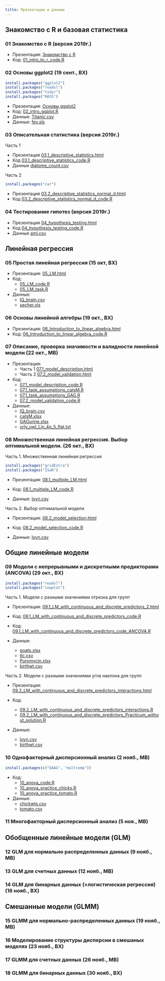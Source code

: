 ```yaml
---
title: Презентации и данные
---
```


## Знакомство с R и базовая статистика

### 01 Знакомство с R (версия 2019г.)

- Презентация: [Знакомство с R](01_intro_to_r.html)
- Код: [01_intro_to_r_code.R](01_intro_to_r_code.R)

### 02 Основы ggplot2 (19 сент., ВХ)

```r
install.packages("ggplot2")
install.packages("readxl")
install.packages("tidyr")
install.packages("MASS")
```

- Презентация: [Основы ggplot2](02_intro_ggplot.html)
- Код: [02_intro_ggplot.R](02_intro_ggplot.R)
- Данные: [Titanic.csv](data/Titanic.csv)
- Данные: [fev.xls](data/fev.xls)

### 03 Описательная статистика (версия 2019г.)

Часть 1

- Презентация [03.1_descriptive_statistics.html](03.1_descriptive_statistics.html)
- Код [03.1_descriptive_statistics_code.R](03.1_descriptive_statistics_code.R)
- Данные [diatome_count.csv](data/diatome_count.csv)

Часть 2

```r
install.packages("car")
```

- Презентация [03.2_descriptive_statistics_normal_d.html](03.2_descriptive_statistics_normal_d.html)
- Код [03.2_descriptive_statistics_normal_d_code.R](03.2_descriptive_statistics_normal_d_code.R)

### 04 Тестирование гипотез (версия 2019г.)

- Презентация [04_hypothesis_testing.html](04_hypothesis_testing.html)
- Код [04_hypothesis_testing_code.R](04_hypothesis_testing_code.R)
- Данные [aml.csv](data/aml.csv)

## Линейная регрессия

### 05 Простая линейная регрессия  (15 окт, ВХ)

- Презентация: [05_LM.html](05_LM.html)
- Код:
    + [05_LM_code.R](05_LM_code.R)
    + [05_LM_task.R](05_LM_task.R)
- Данные:
    + [IQ_brain.csv](data/IQ_brain.csv)
    + [secher.xls](data/secher.xls)

### 06 Основы линейной алгебры (19 окт., ВХ)

- Презентация: [06_Introduction_to_linear_algebra.html](06_intro_to_linear_algebra.html)
- Код: [06_Introduction_to_linear_algebra_code.R](06_intro_to_linear_algebra_code.R)

### 07 Описание, проверка значимости и валидности линейной модели (22 окт., МВ)

- Презентация:
    + Часть 1 [07.1_model_description.html](07.1_model_description.html)
    + Часть 2 [07.2_model_validation.html](07.2_model_validation.html)

- Код:
    + [07.1_model_description_code.R](07.1_model_description_code.R)
    + [07.1_task_assumptions_catsM.R](07.1_task_assumptions_catsM.R)
    + [07.1_task_assumptions_GAG.R](07.1_task_assumptions_GAG.R)
    + [07.2_model_validation_code.R](07.2_model_validation_code.R)
- Данные:
    + [IQ_brain.csv](data/IQ_brain.csv)
    + [catsM.xlsx](data/catsM.xlsx)
    + [GAGurine.xlsx](data/GAGurine.xlsx)
    + [orly_owl_Lin_4p_5_flat.txt](data/orly_owl_Lin_4p_5_flat.txt)

### 08 Множественная линейная регрессия. Выбор оптимальной модели. (26 окт., ВХ)

Часть 1. Множественная линейная регрессия

```r
install.packages("gridExtra")
install.packages("ISwR")
```

- Презентация: [08.1_multiple_LM.html](08.1_multiple_LM.html)

- Код: [08.1_multiple_LM_code.R](08.1_multiple_LM_code.R)
- Данные: [loyn.csv](data/loyn.csv)

Часть 2. Выбор оптимальной модели

- Презентация: [08.2_model_selection.html](08.2_model_selection.html)

- Код: [08.2_model_selection_code.R](08.2_model_selection_code.R)
- Данные: [loyn.csv](data/loyn.csv)

## Общие линейные модели

### 09 Модели с непрерывными и дискретными предикторами (ANCOVA) (29 окт., ВХ)

```r
install.packages("readxl")
install.packages("cowplot")
```

Часть 1. Модели с разными значениями отрезка для групп

- Презентация: [09.1_LM_with_continuous_and_discrete_predictors_2.html](09.1_LM_with_continuous_and_discrete_predictors_2.html)

- Код: [09.1_LM_with_continuous_and_discrete_predictors_code.R](09.1_LM_with_continuous_and_discrete_predictors_code_2.R)

- Код: [09.1_LM_with_continuous_and_discrete_predictors_code_ANCOVA.R](09.1_LM_with_continuous_and_discrete_predictors_code_ANCOVA.R)


- Данные:
    + [goats.xlsx](data/goats.xlsx)
    + [tlc.csv](data/tlc.csv)
    + [Puromycin.xlsx](data/Puromycin.xlsx)
    + [birthwt.csv](data/birthwt.csv)

Часть 2. Модели с разными значениями угла наклона для групп

- Презентация: [09.2_LM_with_continuous_and_discrete_predictors_interactions.html](09.2_LM_with_continuous_and_discrete_predictors_interactions.html)

- Код:
    + [09.2_LM_with_continuous_and_discrete_predictors_interactions.R](09.2_LM_with_continuous_and_discrete_predictors_interactions.R)
    + [09.2_LM_with_continuous_and_discrete_predictors_Practicum_without_solution.R](09.2_LM_with_continuous_and_discrete_predictors_Practicum_without_solution.R)

- Данные:
    + [loyn.csv](data/loyn.csv)
    + [birthwt.csv](data/birthwt.csv)


### 10 Однофакторный дисперсионный анализ (2 нояб., МВ)

```r
install.packages(c("DAAG", "multcomp"))
```

<!-- - Презентация: [10_anova.pdf](10_anova.pdf) -->

- Код:
    + [10_anova_code.R](10_anova_code.R)
    + [10_anova_practice_chicks.R](10_anova_practice_chicks.R)
    + [10_anova_practice_tomato.R](10_anova_practice_tomato.R)
- Данные:
    + [chickwts.csv](data/chickwts.csv)
    + [tomato.csv](data/tomato.csv)

### 11 Многофакторный дисперсионный анализ (5 ноя., МВ)

<!-- - Презентация: [11_two-way_anova_and_interactions.pdf](11_two-way_anova_and_interactions.pdf) -->
<!-- - Код:  -->
<!--     + [11_two-way_anova_and_interactions_code.R](11_two-way_anova_and_interactions_code.R) -->
<!--     + [11_two-way_anova_practice_ants.R](11_two-way_anova_practice_ants.R) -->
<!--     + [11_two-way_anova_practice_rice.R](11_two-way_anova_practice_rice.R) -->
<!-- - Данные:  -->
<!--     + [hall.csv](data/hall.csv) -->


## Обобщенные линейные модели (GLM)

### 12 GLM для нормально распределенных данных (9 нояб., МВ)

<!-- - Презентация: [12_GLM_gaussian.pdf](12_GLM_gaussian.pdf) -->
<!-- - Код: [12_GLM_gaussian_code.R](12_GLM_gaussian_code.R) -->

<!-- - Код задания: [12_GLM_gaussian_practice_model_selection.R](12_GLM_gaussian_practice_model_selection.R) -->

### 13 GLM для счетных данных (12 нояб., МВ)

<!-- ```{r eval=FALSE} -->
<!-- install.packages("AER") -->
<!-- ``` -->

<!-- - Презентация: [13_GLM_count.pdf](13_GLM_count.pdf) -->
<!-- - Код: [13_GLM_count_code.R](13_GLM_count_code.R) -->
<!-- - Данные: [Pollinators_Montero-Castano, Vila, 2015.xlsx](data/Pollinators_Montero-Castano, Vila, 2015.xlsx) -->

<!-- - Код задания: [13_GLM_count_practice.R](13_GLM_count_practice.R) -->
<!-- - Примерное решение: [13_GLM_count_practice_solution.R](13_GLM_count_practice_solution.R) -->

### 14 GLM для бинарных данных (=логистическая регрессия) (16 нояб., ВХ)

<!-- ```{r eval=FALSE} -->
<!-- install.packages(c("ISwR", "cowplot")) -->
<!-- ``` -->

<!-- - Презентация: [14_GLM_binary_new.pdf](14_GLM_binary_new.pdf) -->
<!-- - Код: [14_GLM_binary_code_new.R](14_GLM_binary_code_new.R) -->
<!-- - Данные: -->
<!--     + [aster_mussel.csv](data/aster_mussel.csv) -->
<!--     + [polis.csv](data/polis.csv) -->
<!--     + [ICU.csv](data/ICU.csv) -->


## Смешанные модели (GLMM)

### 15 GLMM для нормально-распределенных данных (19 нояб., МВ)

<!-- ```{r eval=FALSE} -->
<!-- install.packages(c("lme4", "pbkrtest")) -->
<!-- ``` -->

<!-- - Презентация: -->
<!--     + [15.1_GLMM_gaussian_random_intercept_slope.pdf](15.1_GLMM_gaussian_random_intercept_slope.pdf) -->
<!-- - Код: -->
<!--     + [15.1_GLMM_gaussian_random_intercept_slope_code.R](15.1_GLMM_gaussian_random_intercept_slope_code.R) -->

<!-- - Демонстрация LRT при помощи бутстрепа: [15.1_GLMM_gaussian_bootstrap_demo_sleepstudy.R](15.1_GLMM_gaussian_bootstrap_demo_sleepstudy.R) -->
<!-- - Задание: -->
<!--     + Код: [15.1_GLMM_gaussian_choccake_practice.R](15.1_GLMM_gaussian_choccake_practice.R) -->
<!--     + Данные: [choccake.csv](data/choccake.csv) -->
<!--     + Решение (частичное): [15.1_GLMM_gaussian_choccake_solution.R](15.1_GLMM_gaussian_choccake_solution.R) -->

<!-- - Презентация: -->
<!--     + [15.2_GLMM_gaussian_nested.pdf](15.2_GLMM_gaussian_nested.pdf) -->
<!-- - Код: -->
<!--     + [15.2_GLMM_gaussian_nested_code.R](15.2_GLMM_gaussian_nested_code.R) -->
<!-- - Данные: [Grazing_native_plants_Gennet_et_al._2017_S1.xlsx](data/Grazing_native_plants_Gennet_et_al._2017_S1.xlsx) -->


### 16 Моделирование структуры дисперсии в смешаных моделях (23 нояб., ВХ)

<!-- - Презентация: [16_variance_structure.pdf](16_variance_structure.pdf) -->
<!-- - Код: [16_variance_structure_code.R](16_variance_structure_code.R) -->
<!-- - Код: [16_variance_structure_code_practice.R](16_variance_structure_code_practice.R) -->

<!-- - Данные: -->
<!--     + [mussel_juv_ad.csv](data/mussel_juv_ad.csv) -->


<!-- ```{r eval=FALSE} -->
<!-- install.packages("faraway") -->
<!-- ``` -->



### 17 GLMM для счетных данных (26 нояб., МВ)

<!-- - Презентация: [17_GLMM_count.html](17_GLMM_count.html) -->

<!-- - Код: -->
<!--     + [17_GLMM_count_code.R](17_GLMM_count_code.R) -->
<!--     + [17_GLMM_count_Ants_practice.R](17_GLMM_count_Ants_practice.R) -->
<!--     + [17_GLMM_count_Ants_practice_solution.R](17_GLMM_count_Ants_practice_solution.R) -->

<!-- - Данные: -->
<!--     + [Roulin_Bersier_2007_Owls.csv](data/Roulin_Bersier_2007_Owls.csv) -->
<!--     + [Morris_2015_Ants.xlsx](data/Morris_2015_Ants.xlsx) -->

### 18 GLMM для бинарных данных (30 нояб., ВХ)

<!-- ```{r eval=FALSE} -->
<!-- install.packages(c("MASS", "glmmML", "lme4", "doBy")) -->
<!-- install.packages("sjstats") -->
<!-- ``` -->

<!-- - Презентация: [18_GLMM_binary.pdf](18_GLMM_binary.pdf) -->

<!-- - Код: [18_GLMM_binary_code.R](18_GLMM_binary_code.R) -->
<!-- - Данные: -->
<!--     + [aster_mussel_full.csv](data/aster_mussel_full.csv) -->
<!--     + [aster_mussel.csv](data/aster_mussel.csv) -->
<!--     + [myt_gen_morph.csv](data/myt_gen_morph.csv) -->
<!--     + [Yakovis2.csv](data/Yakovis2.csv) -->
